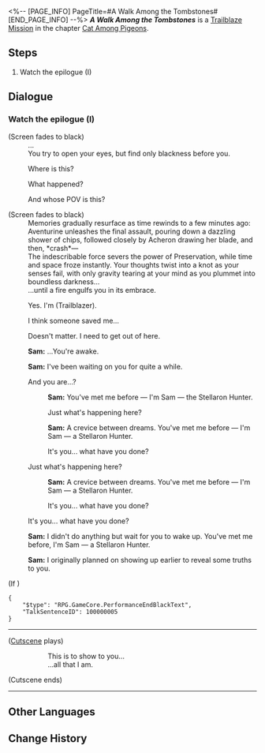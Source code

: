 <%-- [PAGE_INFO]
PageTitle=#A Walk Among the Tombstones#
[END_PAGE_INFO] --%>
{{Stub|Dialogue.}}
{{Mission Infobox
|id            = 1032001
|title         = 
|image         = <!--Mission A Walk Among the Tombstones.png-->
|type          = Trailblaze
|event_name    = 
|chapter       = Cat Among Pigeons
|requirements  = [[Trailblaze Mission]] ''[[A Walk Among the Tombstones]]'' completed
|summary       = <!--official mission summary from Fate's Atlas-->
|characters    = Sam; Trailblazer
|startLocation = [[Penacony]] - [[The Reverie (Dreamscape)]]
|world         = Penacony
|area          = The Reverie (Dreamscape)
|prev          = 
|next          = The Great Train Robbery
|rewards       = Trailblaze EXP*900; Stellar Jade*110; Traveler's Guide*16; Flames Afar*1 { text = Flames Afar }; Kakavasha (Profile Picture)*1 { text = Kakavasha }; "Citizen Hanunue"*1 { text = "Citizen Hanunue" }; Credit*200,000
}}
'''''A Walk Among the Tombstones''''' is a [[Trailblaze Mission]] in the chapter [[Cat Among Pigeons]].

==Steps==
# Watch the epilogue (I)

<!--
==Gameplay Notes==

--><!--
==Trial Character==

-->
==Dialogue==
{{Stub Dialogue}}

===Watch the epilogue (I){{subst:void|<!--103200102-->}}===
{{Mission Description|type=trailblaze|location=The Reverie (Dreamscape)|Once again, the story of Penacony has come to an end. The play will soon reach its climax.}}
{{Dialogue Start}}
;(Screen fades to black)
:...
:You try to open your eyes, but find only blackness before you.
:{{DIcon|Arrow}} Where is this?
:{{DIcon|Arrow}} What happened?
:{{DIcon|Arrow}} And whose POV is this?
;(Screen fades to black)
:Memories gradually resurface as time rewinds to a few minutes ago: Aventurine unleashes the final assault, pouring down a dazzling shower of chips, followed closely by Acheron drawing her blade, and then, *crash*&mdash;
:The indescribable force severs the power of Preservation, while time and space froze instantly. Your thoughts twist into a knot as your senses fail, with only gravity tearing at your mind as you plummet into boundless darkness...
:...until a fire engulfs you in its embrace.
:{{DIcon|Arrow}} Yes. I'm (Trailblazer).
:{{DIcon|Arrow}} I think someone saved me...
:{{DIcon|Arrow}} Doesn't matter. I need to get out of here.
:{{A|VO chapter3 15 sam 101.ogg}} '''Sam:''' ...You're awake.
:{{A|VO chapter3 15 sam 102.ogg}} '''Sam:''' I've been waiting on you for quite a while.
:{{DIcon|Arrow}} And you are...?
::{{A|VO chapter3 15 sam 103.ogg}} '''Sam:''' You've met me before &mdash; I'm Sam &mdash; the Stellaron Hunter.
::Just what's happening here?
::{{A|VO chapter3 15 sam 104.ogg}} '''Sam:''' A crevice between dreams. You've met me before &mdash; I'm Sam &mdash; a Stellaron Hunter.
::It's you... what have you done?
:{{DIcon|Arrow}} Just what's happening here?
::{{A|VO chapter3 15 sam 104.ogg}} '''Sam:''' A crevice between dreams. You've met me before &mdash; I'm Sam &mdash; a Stellaron Hunter.
::It's you... what have you done?
:{{DIcon|Arrow}} It's you... what have you done?
:{{A|VO chapter3 15 sam 105.ogg}} '''Sam:''' I didn't do anything but wait for you to wake up. You've met me before, I'm Sam &mdash; a Stellaron Hunter.
:{{A|VO chapter3 15 sam 106.ogg}} '''Sam:''' I originally planned on showing up earlier to reveal some truths to you.
:{{tx}}
;(If {{cx}}{{subst:void|<!--{"$type":"RPG.GameCore.ByCompareVersionFinalMainMission","MainMissionID":1032101}-->}})
<pre>{
	"$type": "RPG.GameCore.PerformanceEndBlackText",
	"TalkSentenceID": 100000005
}</pre>
----
;([[#Gallery|Cutscene]] plays)
::This is to show to you...
::...all that I am.
;(Cutscene ends)
----
{{Dialogue End}}

==Other Languages==
{{Other Languages
|en   = A Walk Among the Tombstones
|zhs  = 行过死荫之地
|zht  = 行過死蔭之地
|ja   = 墓場を往く死の影
|ko   = 무덤으로 향하다
|es   = Un paseo por el reino de la muerte
|fr   = Promenade parmi les morts
|ru   = Прогулка среди могил
|th   = ฝ่าดินแดนแห่งความตาย
|vi   = Đi Qua Vùng Đất Chết
|de   = Grabspaziergang
|id   = Melintasi Tanah Kematian
|pt   = Um Passeio Entre as Lápides
}}

==Change History==
{{Change History|2.1}}

